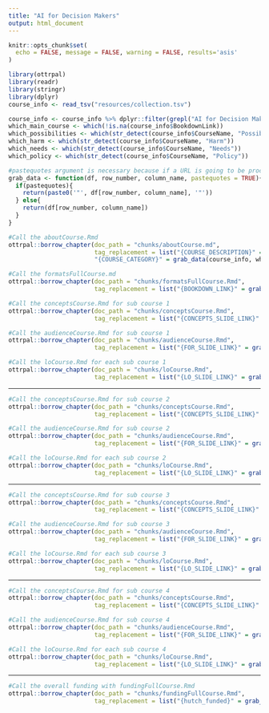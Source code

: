 ```yaml
---
title: "AI for Decision Makers"
output: html_document
---
```


```r
knitr::opts_chunk$set(
  echo = FALSE, message = FALSE, warning = FALSE, results='asis'
)
```

```r
library(ottrpal)
library(readr)
library(stringr)
library(dplyr)
course_info <- read_tsv("resources/collection.tsv")
```

```r
course_info <- course_info %>% dplyr::filter(grepl("AI for Decision Makers", CourseName))
which_main_course <- which(!is.na(course_info$BookdownLink))
which_possibilities <- which(str_detect(course_info$CourseName, "Possibilities"))
which_harm <- which(str_detect(course_info$CourseName, "Harm"))
which_needs <- which(str_detect(course_info$CourseName, "Needs"))
which_policy <- which(str_detect(course_info$CourseName, "Policy"))
```

```r
#pastequotes argument is necessary because if a URL is going to be processed within an R code block, it needs to be within quotes (any slides getting included with `ottrpal::include_slide` or checked for availability (e.g., leanpub and coursera) or to split multiples (e.g., audience))
grab_data <- function(df, row_number, column_name, pastequotes = TRUE){
  if(pastequotes){
    return(paste0('"', df[row_number, column_name], '"'))
  } else{
    return(df[row_number, column_name])
  }
}
```

```r
#Call the aboutCourse.Rmd
ottrpal::borrow_chapter(doc_path = "chunks/aboutCourse.md",
                        tag_replacement = list("{COURSE_DESCRIPTION}" = grab_data(course_info, which_main_course, "description", pastequotes = FALSE),
                        "{COURSE_CATEGORY}" = grab_data(course_info, which_main_course, "Category", pastequotes = FALSE), "{COURSE_LAUNCH}" = grab_data(course_info, which_main_course, "launch_date", pastequotes = FALSE)))
```

```r
#Call the formatsFullCourse.md
ottrpal::borrow_chapter(doc_path = "chunks/formatsFullCourse.Rmd",
                        tag_replacement = list("{BOOKDOWN_LINK}" = grab_data(course_info, which_main_course, "BookdownLink", pastequotes = FALSE), "{GITHUB_LINK}" = grab_data(course_info, which_main_course, "GithubLink", pastequotes = FALSE), "{COURSERA_LINK}" = grab_data(course_info, which_main_course, "CourseraLink"), "{LEANPUB_LINK}" = grab_data(course_info, which_main_course, "LeanpubLink")))
```

```r
#Call the conceptsCourse.Rmd for sub course 1
ottrpal::borrow_chapter(doc_path = "chunks/conceptsCourse.Rmd",    
                        tag_replacement = list("{CONCEPTS_SLIDE_LINK}" = grab_data(course_info, which_possibilities, "concepts_slide")))
```

```r
#Call the audienceCourse.Rmd for sub course 1
ottrpal::borrow_chapter(doc_path = "chunks/audienceCourse.Rmd",
                        tag_replacement = list("{FOR_SLIDE_LINK}" = grab_data(course_info, which_possibilities, "for_slide"), "{COURSE_AUDIENCE}" = grab_data(course_info, which_possibilities, "BroadAudience")))
```

```r
#Call the loCourse.Rmd for each sub course 1
ottrpal::borrow_chapter(doc_path = "chunks/loCourse.Rmd",
                        tag_replacement = list("{LO_SLIDE_LINK}" = grab_data(course_info, which_possibilities, "lo_slide")))
```

<hr>

```r
#Call the conceptsCourse.Rmd for sub course 2
ottrpal::borrow_chapter(doc_path = "chunks/conceptsCourse.Rmd",    
                        tag_replacement = list("{CONCEPTS_SLIDE_LINK}" = grab_data(course_info, which_harm, "concepts_slide")))
```

```r
#Call the audienceCourse.Rmd for sub course 2
ottrpal::borrow_chapter(doc_path = "chunks/audienceCourse.Rmd",
                        tag_replacement = list("{FOR_SLIDE_LINK}" = grab_data(course_info, which_harm, "for_slide"), "{COURSE_AUDIENCE}" = grab_data(course_info, which_harm, "BroadAudience")))
```

```r
#Call the loCourse.Rmd for each sub course 2
ottrpal::borrow_chapter(doc_path = "chunks/loCourse.Rmd",
                        tag_replacement = list("{LO_SLIDE_LINK}" = grab_data(course_info, which_harm, "lo_slide")))
```

<hr>

```r
#Call the conceptsCourse.Rmd for sub course 3
ottrpal::borrow_chapter(doc_path = "chunks/conceptsCourse.Rmd",    
                        tag_replacement = list("{CONCEPTS_SLIDE_LINK}" = grab_data(course_info, which_needs, "concepts_slide")))
```

```r
#Call the audienceCourse.Rmd for sub course 3
ottrpal::borrow_chapter(doc_path = "chunks/audienceCourse.Rmd",
                        tag_replacement = list("{FOR_SLIDE_LINK}" = grab_data(course_info, which_needs, "for_slide"), "{COURSE_AUDIENCE}" = grab_data(course_info, which_needs, "BroadAudience")))
```

```r
#Call the loCourse.Rmd for each sub course 3
ottrpal::borrow_chapter(doc_path = "chunks/loCourse.Rmd",
                        tag_replacement = list("{LO_SLIDE_LINK}" = grab_data(course_info, which_needs, "lo_slide")))
```
<hr>

```r
#Call the conceptsCourse.Rmd for sub course 4
ottrpal::borrow_chapter(doc_path = "chunks/conceptsCourse.Rmd",    
                        tag_replacement = list("{CONCEPTS_SLIDE_LINK}" = grab_data(course_info, which_policy, "concepts_slide")))
```

```r
#Call the audienceCourse.Rmd for sub course 4
ottrpal::borrow_chapter(doc_path = "chunks/audienceCourse.Rmd",
                        tag_replacement = list("{FOR_SLIDE_LINK}" = grab_data(course_info, which_policy, "for_slide"), "{COURSE_AUDIENCE}" = grab_data(course_info, which_policy, "BroadAudience")))
```

```r
#Call the loCourse.Rmd for each sub course 4
ottrpal::borrow_chapter(doc_path = "chunks/loCourse.Rmd",
                        tag_replacement = list("{LO_SLIDE_LINK}" = grab_data(course_info, which_policy, "lo_slide")))
```

<hr>

```r
#Call the overall funding with fundingFullCourse.Rmd
ottrpal::borrow_chapter(doc_path = "chunks/fundingFullCourse.Rmd",
                        tag_replacement = list("{hutch_funded}" = grab_data(course_info, which_main_course, "hutch_funding", pastequotes = FALSE)))
```
